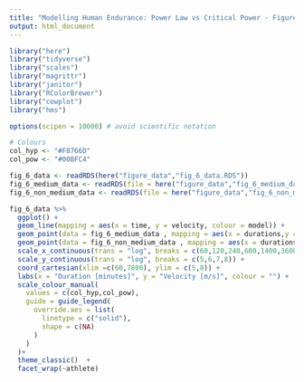 ```yaml
---
title: "Modelling Human Endurance: Power Law vs Critical Power - Figure 6"
output: html_document
---
```


```r
library("here")
library("tidyverse")
library("scales")
library("magrittr")
library("janitor")
library("RColorBrewer")
library("cowplot")
library("hms")

options(scipen = 10000) # avoid scientific notation

# Colours
col_hyp <- "#F8766D"
col_pow <- "#00BFC4"

```


```r
fig_6_data <- readRDS(here("figure_data","fig_6_data.RDS"))
fig_6_medium_data <- readRDS(file = here("figure_data","fig_6_medium_data.RDS"))
fig_6_non_medium_data <- readRDS(file = here("figure_data","fig_6_non_medium_data.RDS"))

fig_6_data %>%
  ggplot() +
  geom_line(mapping = aes(x = time, y = velocity, colour = model)) +
  geom_point(data = fig_6_medium_data , mapping = aes(x = durations,y = power), colour = "black") +
  geom_point(data = fig_6_non_medium_data , mapping = aes(x = durations,y = power), shape = 17, colour = "black") +
  scale_x_continuous(trans = "log", breaks = c(60,120,240,600,1400,3600,7200), labels = c(1,2,4,10,30,60,120) ) +
  scale_y_continuous(trans = "log", breaks = c(5,6,7,8)) +
  coord_cartesian(xlim =c(60,7800), ylim = c(5,8)) +
  labs(x = "Duration [minutes]", y = "Velocity [m/s]", colour = "") +
  scale_colour_manual(
    values = c(col_hyp,col_pow),
    guide = guide_legend(
      override.aes = list(
        linetype = c("solid"),
        shape = c(NA)
      )
    )
  )+
  theme_classic()  +
  facet_wrap(~athlete)

```